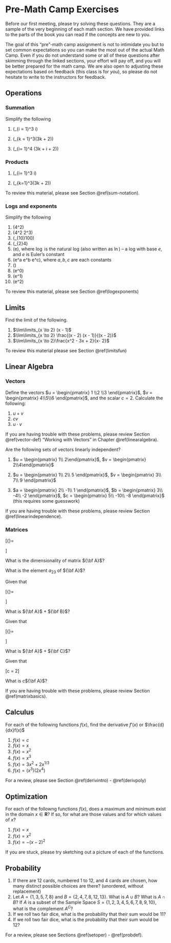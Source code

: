 # Pre-Math Camp Exercises {-}


Before our first meeting, please try solving these questions. They are a sample of the very beginning of each math section. We have provided links to the parts of the book you can read if the concepts are new to you. 

The goal of this "pre"-math camp assignment is not to intimidate you but to set common expectations so you can make the most out of the actual Math Camp. Even if you do not understand some or all of these questions after skimming through the linked sections, your effort will pay off, and you will be better prepared for the math camp. We are also open to adjusting these expectations based on feedback (this class is for _you_), so please do not hesitate to write to the instructors for feedback. 


## Operations {-}

### Summation {-}

Simplify the following

1. \(\sum\limits_{i = 1}^3 i\)

2. \(\sum\limits_{k = 1}^3(3k + 2)\)

3. \(\sum\limits_{i= 1}^4 (3k + i + 2)\)


### Products {-}

1. \(\prod\limits_{i= 1}^3 i\)

2. \(\prod\limits_{k=1}^3(3k + 2)\)


To review this material, please see Section \@ref(sum-notation).


### Logs and exponents {-}

Simplify the following

1.  \(4^2\)
2.  \(4^2 2^3\)
3.  \(\log_{10}100\)
4.  \(\log_{2}4\)
5.  \(\log e\), where $\log$ is the natural log (also written as $\ln$) -- a log with base $e$, and $e$ is Euler's constant
6.  \(e^a e^b e^c\), where $a, b, c$ are each constants
7.  \(\log 0\)
8.  \(e^0\)
9.  \(e^1\)
10. \(\log e^2\)

To review this material, please see Section \@ref(logexponents)



## Limits {-}

Find the limit of the following.

1. $\lim\limits_{x \to 2} (x - 1)$
2. $\lim\limits_{x \to 2} \frac{(x - 2) (x - 1)}{(x - 2)}$
3. $\lim\limits_{x \to 2}\frac{x^2 - 3x + 2}{x- 2}$

To review this material please see Section \@ref(limitsfun)


## Linear Algebra {-}

### Vectors {-}

Define the vectors $u = \begin{pmatrix} 1 \\2 \\3 \end{pmatrix}$, $v = \begin{pmatrix} 4\\5\\6 \end{pmatrix}$, and the scalar $c = 2$. Calculate the following:

1. $u + v$
2. $cv$
3. $u \cdot v$

If you are having trouble with these problems, please review Section \@ref(vector-def) "Working with Vectors" in Chapter \@ref(linearalgebra). 


Are the following sets of vectors linearly independent?

1. $u = \begin{pmatrix} 1\\ 2\end{pmatrix}$, $v = \begin{pmatrix} 2\\4\end{pmatrix}$


2. $u = \begin{pmatrix} 1\\ 2\\ 5 \end{pmatrix}$, $v = \begin{pmatrix} 3\\ 7\\ 9 \end{pmatrix}$


3. $a = \begin{pmatrix} 2\\ -1\\ 1 \end{pmatrix}$, $b = \begin{pmatrix} 3\\ -4\\ -2 \end{pmatrix}$, $c = \begin{pmatrix} 5\\ -10\\ -8 \end{pmatrix}$ (this requires some guesswork)


If you are having trouble with these problems, please review Section \@ref(linearindependence). 


### Matrices {-}

\[{\bf A}=\begin{pmatrix}
			7 & 5 & 1 \\
			11 & 9 & 3 \\ 
			2 & 14 & 21 \\ 
			4 & 1 & 5
		\end{pmatrix}\]
		
		
What is the dimensionality of matrix ${\bf A}$?

What is the element $a_{23}$ of ${\bf A}$?

Given that 
		
\[{\bf B}=\begin{pmatrix}
			1 & 2 & 8 \\
			3 & 9 & 11 \\ 
			4 & 7 & 5 \\ 
			5 & 1 & 9
		\end{pmatrix}\]
		
What is ${\bf A}$ + ${\bf B}$?


Given that 
		
\[{\bf C}=\begin{pmatrix}
			1 & 2 & 8 \\
			3 & 9 & 11 \\ 
			4 & 7 & 5 \\ 
		\end{pmatrix}\]
		
What is ${\bf A}$ + ${\bf C}$?



Given that 

\[c = 2\]

What is $c$${\bf A}$?

If you are having trouble with these problems, please review Section \@ref(matrixbasics). 


## Calculus {-}

For each of the following functions $f(x)$, find the derivative $f'(x)$ or $\frac{d}{dx}f(x)$

1. $f(x)=c$
2. $f(x)=x$
3. $f(x)=x^2$
4. $f(x)=x^3$
5. $f(x)=3x^2+2x^{1/3}$
6. $f(x)=(x^3)(2x^4)$

For a review, please see Section \@ref(derivintro) - \@ref(derivpoly)

## Optimization {-}

For each of the followng functions $f(x)$, does a maximum and minimum exist in the domain $x \in \mathbf{R}$? If so, for what are those values and for which values of $x$?

1. $f(x) = x$
2. $f(x) = x^2$
3. $f(x) = -(x  - 2)^2$

If you are stuck, please try sketching out a picture of each of the functions.
	

## Probability {-}

1. If there are 12 cards, numbered 1 to 12, and 4 cards are chosen, how many distinct possible choices are there? (unordered, without replacement)
2. Let $A = \{1,3,5,7,8\}$ and $B = \{2,4,7,8,12,13\}$. What is $A \cup B$? What is $A \cap B$? If $A$ is a subset of the Sample Space $S = \{1,2,3,4,5,6,7,8,9,10\}$, what is the complement $A^C$? 
3. If we roll two fair dice, what is the probability that their sum would be 11?
4. If we roll two fair dice, what is the probability that their sum would be 12?


For a review, please see Sections \@ref(setoper) - \@ref(probdef).

